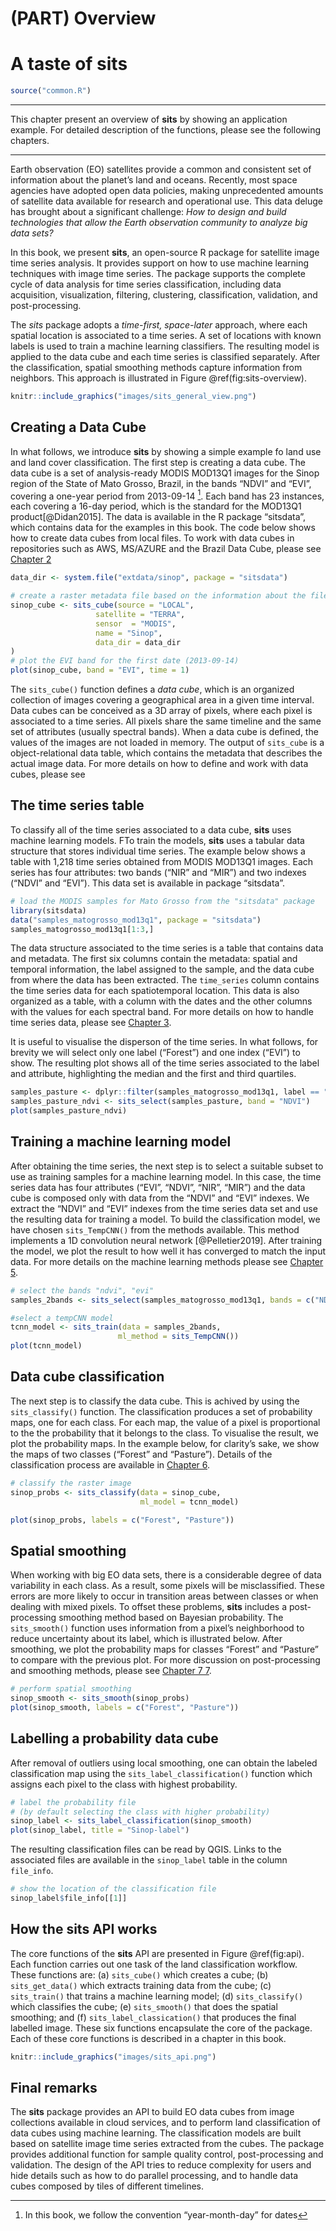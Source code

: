 # (PART) Overview {-}

# A taste of sits

```r
source("common.R")
```

---

This chapter present an overview of **sits** by showing an application example. For detailed description of the functions, please see the following chapters. 

---

Earth observation (EO) satellites provide a common and consistent set of information about the planet's land and oceans. Recently, most space agencies have adopted open data policies, making unprecedented amounts of satellite data available for research and operational use. This data deluge has brought about a significant challenge: *How to design and build technologies that allow the Earth observation community to analyze big data sets?* 

In this book, we present **sits**, an open-source R package for satellite image time series analysis. It provides support on how to use machine learning techniques with image time series. The package supports the complete cycle of data analysis for time series classification, including data acquisition, visualization, filtering, clustering, classification, validation, and post-processing.

The *sits* package adopts a *time-first, space-later* approach, where each spatial location is associated to a time series. A set of locations with known labels is used to train a machine learning classifiers. The resulting model is applied to the data cube and each time series is classified separately. After the classification, spatial smoothing methods capture information from neighbors. This approach is illustrated in Figure \@ref(fig:sits-overview).

```r
knitr::include_graphics("images/sits_general_view.png")
```

## Creating a Data Cube 

In what follows, we introduce **sits** by showing a simple example fo land use and land cover classification. The first step is creating a data cube. The data cube is a set of analysis-ready MODIS MOD13Q1 images for the Sinop region of the State of Mato Grosso, Brazil, in the bands "NDVI" and "EVI", covering a one-year period from 2013-09-14 ^[In this book, we follow the convention "year-month-day" for dates]. Each band has 23 instances, each covering a 16-day period, which is the standard for the MOD13Q1 product[@Didan2015].  The data is available in the R package "sitsdata", which contains data for the examples in this book. The code below shows how to create data cubes from local files. To work with data cubes in repositories such as AWS, MS/AZURE and the Brazil Data Cube, please see [Chapter  2](https://e-sensing.github.io/sitsbook/earth-observation-data-cubes.html)

```r
data_dir <- system.file("extdata/sinop", package = "sitsdata")

# create a raster metadata file based on the information about the files
sinop_cube <- sits_cube(source = "LOCAL",
                   satellite = "TERRA",
                   sensor  = "MODIS",
                   name = "Sinop",
                   data_dir = data_dir
)
# plot the EVI band for the first date (2013-09-14)
plot(sinop_cube, band = "EVI", time = 1)
```
The `sits_cube()` function defines a *data cube*, which is an organized collection of images covering a geographical area in a given time interval. Data cubes can be conceived as a 3D array of pixels, where each pixel is associated to a time series. All pixels share the same timeline and the same set of attributes (usually spectral bands).  When a data cube is defined, the values of the images are not loaded in memory.  The output of `sits_cube` is a object-relational data table, which contains the metadata that describes the actual image data. For more details on how to define and work with data cubes, please see  

## The time series table

To classify all of the time series associated to a data cube, **sits** uses machine learning models. FTo train the models, **sits** uses a tabular data structure that stores individual time series. The example below shows a table with 1,218 time series obtained from MODIS MOD13Q1 images.  Each series has four attributes: two bands ("NIR" and "MIR") and two indexes ("NDVI" and "EVI"). This data set is available in package "sitsdata". 

```r
# load the MODIS samples for Mato Grosso from the "sitsdata" package
library(sitsdata)
data("samples_matogrosso_mod13q1", package = "sitsdata")
samples_matogrosso_mod13q1[1:3,]
```
The data structure associated to the time series is a table that contains data and metadata. The first six columns contain the metadata: spatial and temporal information, the label assigned to the sample, and the data cube from where the data has been extracted. The `time_series` column contains the time series data for each spatiotemporal location. This data is also organized as a table, with a column with the dates and the other columns with the values for each spectral band. For more details on how to handle time series data, please see [Chapter 3](https://e-sensing.github.io/sitsbook/acessing-time-series-information-in-sits.html). 

It is useful to visualise the disperson of the time series. In what follows, for brevity we will select only one label ("Forest") and one index ("EVI") to show. The resulting plot shows all of the time series associated to the label and attribute, highlighting the median and the first and third quartiles. 
```r
samples_pasture <- dplyr::filter(samples_matogrosso_mod13q1, label == "Forest")
samples_pasture_ndvi <- sits_select(samples_pasture, band = "NDVI")
plot(samples_pasture_ndvi)
```

## Training a machine learning model

After obtaining the time series, the next step is to select a suitable subset to use as training samples for a machine learning model. In this case, the time series data has four attributes ("EVI", "NDVI", "NIR", "MIR") and the data cube is composed only with data from the "NDVI" and "EVI" indexes.  We extract the "NDVI" and "EVI" indexes from the time series data set and use the resulting data for training a model. To build the classification model, we have chosen `sits_TempCNN()` from the methods available. This method implements a 1D convolution neural network [@Pelletier2019]. After training the model, we plot the result to how well it has converged to match the input data. For more details on the machine learning methods please see [Chapter 5](https://e-sensing.github.io/sitsbook/machine-learning-for-data-cubes-using-the-sits-package.html). 

```r
# select the bands "ndvi", "evi"
samples_2bands <- sits_select(samples_matogrosso_mod13q1, bands = c("NDVI", "EVI"))

#select a tempCNN model
tcnn_model <- sits_train(data = samples_2bands, 
                        ml_method = sits_TempCNN())
plot(tcnn_model)
```
## Data cube classification

The next step is to classify the data cube. This is achived by using the `sits_classify()` function. The classification produces a set of probability maps, one for each class. For each map, the value of a pixel is proportional to the the probability that it belongs to the class. To visualise the result, we plot the probability maps. In the example below, for clarity's sake, we show the maps of two classes ("Forest" and "Pasture"). Details of the classification process are available in [Chapter 6](https://e-sensing.github.io/sitsbook/classification-of-images-in-data-cubes-using-satellite-image-time-series.html). 

```r

# classify the raster image
sinop_probs <- sits_classify(data = sinop_cube, 
                             ml_model = tcnn_model)

plot(sinop_probs, labels = c("Forest", "Pasture"))
```

## Spatial smoothing

When working with big EO data sets, there is a considerable degree of data variability in each class. As a result, some pixels will be misclassified. These errors are more likely to occur in transition areas between classes or when dealing with mixed pixels. To offset these problems, **sits** includes a post-processing smoothing method based on Bayesian probability. The `sits_smooth()` function uses information from a pixel's neighborhood to reduce uncertainty about its label, which is illustrated below. After smoothing, we plot the probability maps for classes "Forest" and "Pasture" to compare with the previous plot. For more discussion on post-processing and smoothing methods, please see [Chapter 7 7](https://e-sensing.github.io/sitsbook/post-classification-smoothing-using-bayesian-techniques-in-sits.html).

```r
# perform spatial smoothing
sinop_smooth <- sits_smooth(sinop_probs)
plot(sinop_smooth, labels = c("Forest", "Pasture"))
```
## Labelling a probability data cube

After removal of outliers using local smoothing, one can obtain the labeled classification map using the `sits_label_classification()` function which assigns each pixel to the class with highest probability. 

```r

# label the probability file 
# (by default selecting the class with higher probability)
sinop_label <- sits_label_classification(sinop_smooth)
plot(sinop_label, title = "Sinop-label")
```

The resulting classification files can be read by QGIS. Links to the  associated files are available in the `sinop_label` table in the column `file_info`. 

```r
# show the location of the classification file
sinop_label$file_info[[1]]
```


## How the sits API works 

The core functions of the **sits** API are presented in Figure \@ref(fig:api). Each function carries out one task of the land classification workflow.  These functions are: (a) `sits_cube()` which creates a cube; (b) `sits_get_data()` which extracts training data from the cube; (c) `sits_train()` that trains a machine learning model; (d) `sits_classify()` which classifies the cube; (e) `sits_smooth()` that does the spatial smoothing; and (f) `sits_label_classication()` that produces the final labelled image. These six functions encapsulate the core of the package.  Each of these core functions is described in a chapter in this book. 

```r

knitr::include_graphics("images/sits_api.png")
```



## Final remarks

The **sits** package provides an API to build EO data cubes from image collections available in cloud services, and to perform land classification of data cubes using machine learning. The classification models are built based on  satellite image time series extracted from the cubes. The package provides additional function for sample quality control, post-processing and validation. The design of the API tries to reduce complexity for users and hide details such as how to do parallel processing, and to handle data cubes composed by tiles of different timelines.
